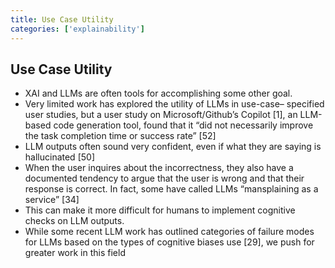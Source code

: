 ```yaml
---
title: Use Case Utility
categories: ['explainability']
---
```



## Use Case Utility
- XAI and LLMs are often tools for accomplishing some other goal.
- Very limited work has explored the utility of LLMs in use-case– specified user studies, but a user study on Microsoft/Github's Copilot [1], an LLM-based code generation tool, found that it "did not necessarily improve the task completion time or success rate" [52]
- LLM outputs often sound very confident, even if what they are saying is hallucinated [50]
- When the user inquires about the incorrectness, they also have a documented tendency to argue that the user is wrong and that their response is correct. In fact, some have called LLMs "mansplaining as a service" [34]
- This can make it more difficult for humans to implement cognitive checks on LLM outputs.
- While some recent LLM work has outlined categories of failure modes for LLMs based on the types of cognitive biases use [29], we push for greater work in this field



